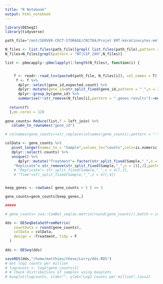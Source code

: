 ```yaml
---
title: "R Notebook"
output: html_notebook
---
```



```r
library(DESeq2)
library(tidyverse)
```


```r

path_file="/mnt/SERVER-CRCT-STORAGE/CRCT04/Projet EMT-kératinocytes-mélanome/RNAseq_keratinocytes/raw/"

N_files <- list.files(path_file)[grepl( list.files(path_file),pattern = ".genes.results")]
N_files=N_files[grepl(pattern = "NT|S1P_24H",N_files)]

list <- pbmcapply::pbmclapply(1:length(N_files), function(i) {


    f <- readr::read_tsv(paste0(path_file, N_files[i]), col_names = T)
     f <- f %>% 
      dplyr::select(gene_id,expected_count) %>% 
      dplyr::mutate(gene_id=str_split_fixed(gene_id,pattern = "_",n = 2)[,2]) %>% 
      dplyr::group_by(gene_id) %>% 
      summarise(!!str_remove(N_files[i],pattern = ".genes.results"):=mean(expected_count))
    
  return(f)
  },mc.cores = 12)
  
gene_counts= Reduce(list,f = left_join) %>% 
   column_to_rownames("gene_id")

# colnames(gene_counts)=str_replace(colnames(gene_counts),pattern = "-","\\.")

colData <- gene_counts %>% 
   pivot_longer(names_to = "Sample",values_to="counts",cols=is.numeric) %>% 
   dplyr::select(-counts) %>% 
   unique() %>% 
      dplyr::mutate("Treatment"= factor(str_split_fixed(Sample,"_",n = 2)[,1],levels=c("NT","S1P")),
    "Replicate"= str_remove(str_split_fixed(Sample,"_",n = 2)[,2],pattern = "24H_"))
    # "Replicate"= str_split_fixed(Sample,"_",n = 4)[,3],
    # "Time"=str_split_fixed(Sample,"_",n = 4)[,4])


keep_genes <- rowSums( gene_counts > 5 ) >= 3

gene_counts=gene_counts[keep_genes,]

#####

# gene_counts= sva::ComBat_seq(as.matrix(round(gene_counts)),batch = colData$Treatment)

dds <- DESeqDataSetFromMatrix(
    countData = round(gene_counts),
    colData = colData,
    design = ~Treatment, tidy = F
  )
  
dds <- DESeq(dds)

saveRDS(dds,"/home/matthieu/these/Lorry/dds.RDS")
# Get log2 counts per million
# logcounts <- log2(gene_counts+1)
# # Check distributions of samples using boxplots
# boxplot(logcounts, xlab="", ylab="Log2 counts per million",las=2)
```